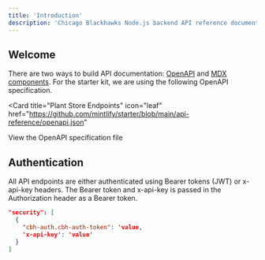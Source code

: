 ```yaml
---
title: 'Introduction'
description: 'Chicago Blackhawks Node.js backend API reference documentation' 
---
```


<Note>
</Note>

## Welcome

There are two ways to build API documentation: [OpenAPI](https://mintlify.com/docs/api-playground/openapi/setup) and [MDX components](https://mintlify.com/docs/api-playground/mdx/configuration). For the starter kit, we are using the following OpenAPI specification.

<Card
  title="Plant Store Endpoints"
  icon="leaf"
  href="https://github.com/mintlify/starter/blob/main/api-reference/openapi.json"
>
  View the OpenAPI specification file
</Card>

## Authentication

All API endpoints are either authenticated using Bearer tokens (JWT) or x-api-key headers. The Bearer token and x-api-key is passed in the Authorization header as a Bearer token.

```json
"security": [
  {
    "cbh-auth.cbh-auth-token": 'value,
    'x-api-key': 'value'
  }
]
```
